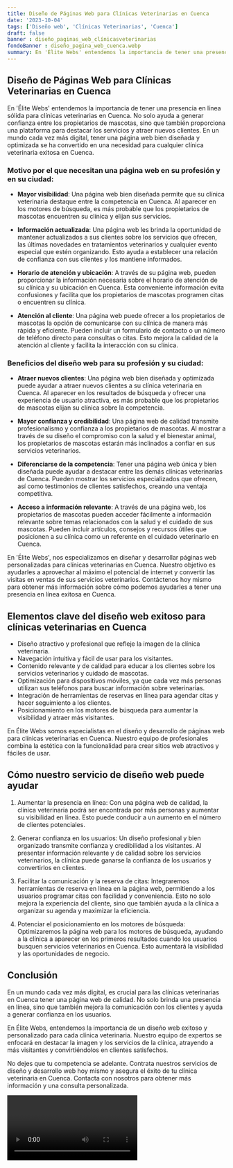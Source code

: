 ```yaml
---
title: Diseño de Páginas Web para Clínicas Veterinarias en Cuenca
date: '2023-10-04'
tags: ['Diseño web', 'Clínicas Veterinarias', 'Cuenca']
draft: false
banner : diseño_paginas_web_clínicasveterinarias
fondoBanner : diseño_pagina_web_cuenca.webp
summary: En 'Élite Webs' entendemos la importancia de tener una presencia en línea sólida para clínicas veterinarias en Cuenca. No solo ayuda a generar confianza entre los propietarios de mascotas, sino que también proporciona una plataforma para destacar los servicios y atraer nuevos clientes. En un mundo cada vez más digital, tener una página web bien diseñada y optimizada se ha convertido en una necesidad para cualquier clínica veterinaria exitosa en Cuenca.
---
```


## Diseño de Páginas Web para Clínicas Veterinarias en Cuenca

En 'Élite Webs' entendemos la importancia de tener una presencia en línea sólida para clínicas veterinarias en Cuenca. No solo ayuda a generar confianza entre los propietarios de mascotas, sino que también proporciona una plataforma para destacar los servicios y atraer nuevos clientes. En un mundo cada vez más digital, tener una página web bien diseñada y optimizada se ha convertido en una necesidad para cualquier clínica veterinaria exitosa en Cuenca.

### Motivo por el que necesitan una página web en su profesión y en su ciudad:

- **Mayor visibilidad**: Una página web bien diseñada permite que su clínica veterinaria destaque entre la competencia en Cuenca. Al aparecer en los motores de búsqueda, es más probable que los propietarios de mascotas encuentren su clínica y elijan sus servicios.

- **Información actualizada**: Una página web les brinda la oportunidad de mantener actualizados a sus clientes sobre los servicios que ofrecen, las últimas novedades en tratamientos veterinarios y cualquier evento especial que estén organizando. Esto ayuda a establecer una relación de confianza con sus clientes y los mantiene informados.

- **Horario de atención y ubicación**: A través de su página web, pueden proporcionar la información necesaria sobre el horario de atención de su clínica y su ubicación en Cuenca. Esta conveniente información evita confusiones y facilita que los propietarios de mascotas programen citas o encuentren su clínica.

- **Atención al cliente**: Una página web puede ofrecer a los propietarios de mascotas la opción de comunicarse con su clínica de manera más rápida y eficiente. Pueden incluir un formulario de contacto o un número de teléfono directo para consultas o citas. Esto mejora la calidad de la atención al cliente y facilita la interacción con su clínica.

### Beneficios del diseño web para su profesión y su ciudad:

- **Atraer nuevos clientes**: Una página web bien diseñada y optimizada puede ayudar a atraer nuevos clientes a su clínica veterinaria en Cuenca. Al aparecer en los resultados de búsqueda y ofrecer una experiencia de usuario atractiva, es más probable que los propietarios de mascotas elijan su clínica sobre la competencia.

- **Mayor confianza y credibilidad**: Una página web de calidad transmite profesionalismo y confianza a los propietarios de mascotas. Al mostrar a través de su diseño el compromiso con la salud y el bienestar animal, los propietarios de mascotas estarán más inclinados a confiar en sus servicios veterinarios.

- **Diferenciarse de la competencia**: Tener una página web única y bien diseñada puede ayudar a destacar entre las demás clínicas veterinarias de Cuenca. Pueden mostrar los servicios especializados que ofrecen, así como testimonios de clientes satisfechos, creando una ventaja competitiva.

- **Acceso a información relevante**: A través de una página web, los propietarios de mascotas pueden acceder fácilmente a información relevante sobre temas relacionados con la salud y el cuidado de sus mascotas. Pueden incluir artículos, consejos y recursos útiles que posicionen a su clínica como un referente en el cuidado veterinario en Cuenca.

En 'Élite Webs', nos especializamos en diseñar y desarrollar páginas web personalizadas para clínicas veterinarias en Cuenca. Nuestro objetivo es ayudarles a aprovechar al máximo el potencial de internet y convertir las visitas en ventas de sus servicios veterinarios. Contáctenos hoy mismo para obtener más información sobre cómo podemos ayudarles a tener una presencia en línea exitosa en Cuenca.

<GifSeo />

<Cta />

## Elementos clave del diseño web exitoso para clínicas veterinarias en Cuenca

- Diseño atractivo y profesional que refleje la imagen de la clínica veterinaria.
- Navegación intuitiva y fácil de usar para los visitantes.
- Contenido relevante y de calidad para educar a los clientes sobre los servicios veterinarios y cuidado de mascotas.
- Optimización para dispositivos móviles, ya que cada vez más personas utilizan sus teléfonos para buscar información sobre veterinarias.
- Integración de herramientas de reservas en línea para agendar citas y hacer seguimiento a los clientes.
- Posicionamiento en los motores de búsqueda para aumentar la visibilidad y atraer más visitantes.

En Élite Webs somos especialistas en el diseño y desarrollo de páginas web para clínicas veterinarias en Cuenca. Nuestro equipo de profesionales combina la estética con la funcionalidad para crear sitios web atractivos y fáciles de usar.

## Cómo nuestro servicio de diseño web puede ayudar

1. Aumentar la presencia en línea: Con una página web de calidad, la clínica veterinaria podrá ser encontrada por más personas y aumentar su visibilidad en línea. Esto puede conducir a un aumento en el número de clientes potenciales.

2. Generar confianza en los usuarios: Un diseño profesional y bien organizado transmite confianza y credibilidad a los visitantes. Al presentar información relevante y de calidad sobre los servicios veterinarios, la clínica puede ganarse la confianza de los usuarios y convertirlos en clientes.

3. Facilitar la comunicación y la reserva de citas: Integraremos herramientas de reserva en línea en la página web, permitiendo a los usuarios programar citas con facilidad y conveniencia. Esto no solo mejora la experiencia del cliente, sino que también ayuda a la clínica a organizar su agenda y maximizar la eficiencia.

4. Potenciar el posicionamiento en los motores de búsqueda: Optimizaremos la página web para los motores de búsqueda, ayudando a la clínica a aparecer en los primeros resultados cuando los usuarios busquen servicios veterinarios en Cuenca. Esto aumentará la visibilidad y las oportunidades de negocio.

## Conclusión

En un mundo cada vez más digital, es crucial para las clínicas veterinarias en Cuenca tener una página web de calidad. No solo brinda una presencia en línea, sino que también mejora la comunicación con los clientes y ayuda a generar confianza en los usuarios.

En Élite Webs, entendemos la importancia de un diseño web exitoso y personalizado para cada clínica veterinaria. Nuestro equipo de expertos se enfocará en destacar la imagen y los servicios de la clínica, atrayendo a más visitantes y convirtiéndolos en clientes satisfechos.

No dejes que tu competencia se adelante. Contrata nuestros servicios de diseño y desarrollo web hoy mismo y asegura el éxito de tu clínica veterinaria en Cuenca. Contacta con nosotros para obtener más información y una consulta personalizada.

<Video />

<CtaBot job='Clínicas Veterinarias' city='Cuenca'/>

<Gmaps query='Cuenca+españa+maps' />